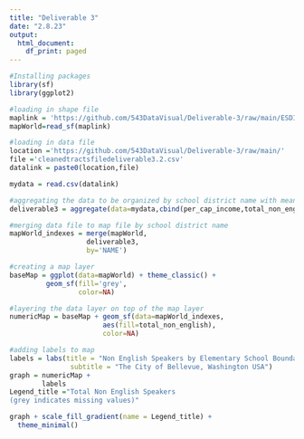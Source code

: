 ```yaml
---
title: "Deliverable 3"
date: "2.8.23"
output:
  html_document:
    df_print: paged
---
```


```r
#Installing packages
library(sf)
library(ggplot2)
```


```r
#loading in shape file
maplink = 'https://github.com/543DataVisual/Deliverable-3/raw/main/ESDIST.geojson'
mapWorld=read_sf(maplink)


```


```r
#loading in data file
location ='https://github.com/543DataVisual/Deliverable-3/raw/main/'
file ='cleanedtractsfiledeliverable3.2.csv'
datalink = paste0(location,file)

mydata = read.csv(datalink)

#aggregating the data to be organized by school district name with mean per capita income and total non English as the variables
deliverable3 = aggregate(data=mydata,cbind(per_cap_income,total_non_english)~NAME,mean)

```

```r
#merging data file to map file by school district name
mapWorld_indexes = merge(mapWorld, 
                   deliverable3, 
                   by='NAME')
```

```r
#creating a map layer
baseMap = ggplot(data=mapWorld) + theme_classic() + 
         geom_sf(fill='grey', 
                 color=NA)
```

```r
#layering the data layer on top of the map layer
numericMap = baseMap + geom_sf(data=mapWorld_indexes,
                       aes(fill=total_non_english), 
                       color=NA)
```

```r
#adding labels to map
labels = labs(title = "Non English Speakers by Elementary School Boundary", 
               subtitle = "The City of Bellevue, Washington USA")
graph = numericMap +
        labels
Legend_title ="Total Non English Speakers 
(grey indicates missing values)"

graph + scale_fill_gradient(name = Legend_title) +
  theme_minimal()
```

